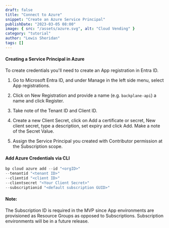```yaml
---
draft: false
title: "Connect to Azure"
snippet: "Create an Azure Service Principal"
publishDate: "2023-03-05 08:00"
image: { src: "/assets/azure.svg", alt: "Cloud Vending" }
category: "tutorial"
author: "Lewis Sheridan"
tags: []
---
```



#### Creating a Service Principal in Azure

To create credentials you'll need to create an App registration in Entra ID.

1. Go to Microsoft Entra ID, and under Manage in the left side menu, select App registrations.

2. Click on New Registration and provide a name (e.g. `backplane-api`) a name and click Register.

3. Take note of the Tenant ID and Client ID.

4. Create a new Client Secret, click on Add a certificate or secret, New client secret, type a description, set expiry and click Add. Make a note of the Secret Value.

5. Assign the Service Principal you created with Contributor permission at the Subscription scope.

#### Add Azure Credentials via CLI

```js
bp cloud azure add --id "<orgID>"
--tenantid "<tenant ID>"
--clientid "<client ID>"
--clientsecret "<Your Client Secret>"
--subscriptionid "<default subscription GUID>"
```

#### Note:

The Subscription ID is required in the MVP since App environments are provisioned as Resource Groups as opposed to Subscriptions. Subscription environments will be in a future release.
